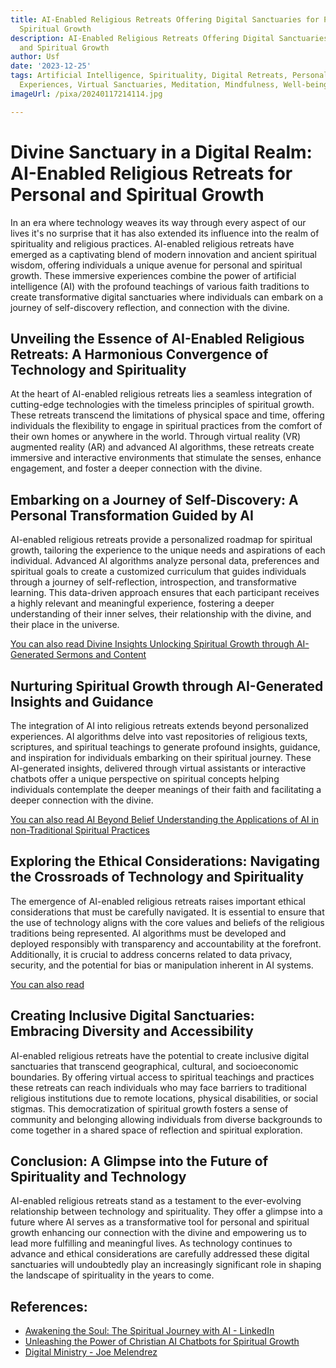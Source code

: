 ```yaml
---
title: AI-Enabled Religious Retreats Offering Digital Sanctuaries for Personal and
  Spiritual Growth
description: AI-Enabled Religious Retreats Offering Digital Sanctuaries for Personal
  and Spiritual Growth
author: Usf
date: '2023-12-25'
tags: Artificial Intelligence, Spirituality, Digital Retreats, Personal Growth, Religious
  Experiences, Virtual Sanctuaries, Meditation, Mindfulness, Well-being, Inner Peace
imageUrl: /pixa/20240117214114.jpg

---
```

# Divine Sanctuary in  a Digital Realm: AI-Enabled Religious Retreats for Personal and Spiritual Growth

In an era where technology weaves its way through every aspect of  our lives it's no surprise that it has also extended its influence into  the realm  of spirituality  and religious practices.  AI-enabled religious retreats have emerged as a captivating blend of  modern innovation  and ancient spiritual wisdom, offering individuals a  unique avenue for  personal and spiritual growth. These immersive experiences combine  the power of artificial intelligence (AI)  with the profound teachings of various faith  traditions to create transformative digital sanctuaries where individuals can embark on a journey of self-discovery reflection, and connection with the divine.

## Unveiling the Essence of AI-Enabled Religious  Retreats: A Harmonious Convergence of Technology and Spirituality

At  the heart of AI-enabled  religious retreats lies a  seamless integration of cutting-edge technologies with the timeless  principles of spiritual growth. These retreats transcend the limitations of physical space and  time, offering individuals the  flexibility to engage in spiritual practices from the comfort of their own homes or anywhere in the world. Through virtual  reality (VR) augmented reality (AR)  and  advanced AI algorithms, these retreats create immersive and interactive environments that stimulate the senses, enhance engagement, and  foster a deeper connection with the divine.

## Embarking on  a Journey of Self-Discovery: A Personal Transformation Guided by  AI

AI-enabled religious retreats provide a  personalized roadmap for spiritual growth, tailoring the experience to the unique needs and aspirations of each individual. Advanced AI  algorithms analyze personal data, preferences and spiritual goals to create a customized curriculum that guides individuals through a journey of self-reflection, introspection, and transformative learning. This data-driven approach ensures that each  participant receives  a highly relevant and meaningful experience, fostering a deeper understanding of their  inner selves, their relationship with the divine, and their place in the universe.

[You can also read Divine Insights Unlocking Spiritual Growth through AI-Generated Sermons and Content](Divine%20Insights%20Unlocking%20Spiritual%20Growth%20through%20AI-Generated%20Sermons%20and%20Content)


## Nurturing Spiritual Growth through AI-Generated Insights and  Guidance

The integration of AI  into religious retreats extends beyond personalized experiences. AI algorithms delve into vast repositories of religious texts, scriptures, and spiritual teachings to generate profound  insights, guidance,  and inspiration for individuals embarking  on their spiritual journey. These AI-generated insights, delivered  through virtual assistants  or interactive chatbots offer a unique perspective  on spiritual concepts helping  individuals contemplate the deeper meanings of  their faith and  facilitating a deeper connection with the divine.

[You can also read AI Beyond Belief Understanding the Applications of AI  in non-Traditional Spiritual Practices](AI%20Beyond%20Belief%20Understanding%20the%20Applications%20of%20AI%20in%20non-Traditional%20Spiritual%20Practices)


## Exploring the Ethical Considerations: Navigating the Crossroads of Technology and Spirituality

The emergence of AI-enabled religious retreats raises important ethical considerations that must  be carefully  navigated. It is essential to  ensure that the use of technology aligns with the core values and beliefs of the religious  traditions being represented. AI  algorithms must be developed and deployed responsibly with transparency and accountability at the forefront. Additionally, it is crucial to address concerns  related to  data privacy, security, and  the potential for  bias or manipulation  inherent in AI systems.

[You can also read ]()


## Creating Inclusive Digital Sanctuaries:  Embracing Diversity and  Accessibility

AI-enabled religious  retreats have the potential to create inclusive digital sanctuaries that transcend geographical, cultural, and socioeconomic boundaries. By offering virtual access to spiritual  teachings and practices these retreats can reach individuals who may face barriers to traditional religious institutions due to remote locations, physical disabilities, or social stigmas. This democratization of spiritual growth fosters a sense  of community  and belonging allowing individuals  from diverse  backgrounds to come together  in a shared space of reflection and spiritual exploration.

## Conclusion: A Glimpse into the Future of Spirituality and Technology

AI-enabled religious retreats stand as a testament to the ever-evolving relationship between technology and spirituality. They  offer a glimpse into a future where  AI serves as a transformative tool for personal and spiritual growth enhancing our connection with the divine and empowering us to lead more fulfilling and meaningful lives. As technology  continues to advance and ethical considerations are carefully addressed these  digital sanctuaries will undoubtedly play an increasingly significant role in shaping the  landscape of spirituality in the years to come.

## References:
- [Awakening the Soul: The Spiritual Journey with AI - LinkedIn](https://www.linkedin.com/pulse/awakening-soul-spiritual-journey-ai-rama-chintakunta-2kysc)
- [Unleashing the Power of Christian AI Chatbots for Spiritual Growth](https://medium.com/@hchuks2021/unleashing-the-power-of-christian-ai-chatbots-for-spiritual-growth-9c532da962c1)
- [Digital Ministry - Joe Melendrez](https://www.joemelendrez.com/digitalministry)
